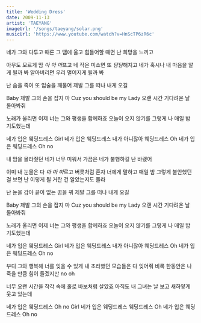 ```yaml
---
title: 'Wedding Dress'
date: 2009-11-13
artist: 'TAEYANG'
imageUrl: '/songs/taeyang/solar.png'
musicUrl: 'https://www.youtube.com/watch?v=HnScTP6zR6c'
---
```


네가 그와 다투고 때론 그 땜에 울고
힘들어할 때면 난 희망을 느끼고

아무도 모르게 맘 *아 아 아*프고
네 작은 미소면 또 *담담*해지고
네가 혹시나 내 마음을 알게 될까 봐
알아버리면 우리 멀어지게 될까 봐

난 숨을 죽여 또 입술을 깨물어
제발 그를 떠나 내게 오길

Baby 제발 그의 손을 잡지 마
Cuz you should be my Lady
오랜 시간 기다려온 날 돌아봐줘

노래가 울리면 이제
너는 그와 평생을 함께하죠
오늘이 오지 않기를
그렇게 나 매일 밤 기도했는데

네가 입은 웨딩드레스
Girl 네가 입은 웨딩드레스
내가 아니잖아 웨딩드레스
Oh 네가 입은 웨딩드레스 Oh no

내 맘을 몰라줬던 네가 너무 미워서
가끔은 네가 불행하길 난 바랬어

이미 내 눈물은 다 *마 마 마*르고
버릇처럼 혼자 너에게 말하고
매일 밤 그렇게 불안했던걸 보면 난
이렇게 될 거란 건 알았는지도 몰라

난 눈을 감아 끝이 없는 꿈을 꿔
제발 그를 떠나 내게 오길

Baby 제발 그의 손을 잡지 마
Cuz you should be my Lady
오랜 시간 기다려온 날 돌아봐줘

노래가 울리면 이제 너는
그와 평생을 함께하죠
오늘이 오지 않기를
그렇게 나 매일 밤 기도했는데

네가 입은 웨딩드레스
Girl 네가 입은 웨딩드레스
내가 아니잖아 웨딩드레스
Oh 네가 입은 웨딩드레스 Oh no

부디 그와 행복해 너를 잊을 수 있게
내 초라했던 모습들은 다 잊어줘
비록 한동안은 나 죽을 만큼 힘이 들겠지만 no oh

너무 오랜 시간을 착각 속에
홀로 바보처럼 살았죠
아직도 내 그녀는
날 보고 새하얗게 웃고 있는데

네가 입은 웨딩드레스 Oh no
Girl 네가 입은 웨딩드레스
웨딩드레스
Oh 네가 입은 웨딩드레스 Oh no
